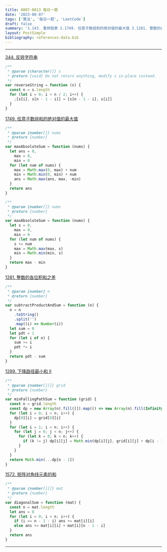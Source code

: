 ```yaml
---
title: 0807-0813 每日一题
date: '2023-08-07'
tags: ['算法', '每日一题', 'LeetCode']
draft: false
summary: '1.143. 重排链表 2.1749. 任意子数组和的绝对值的最大值 3.1281. 整数的各位积和之差 4.1289. 下降路径最小和  II 5.1572. 矩阵对角线元素的和'
layout: PostSimple
bibliography: references-data.bib
---
```


---

[344. 反转字符串](https://leetcode.cn/problems/reverse-string/submissions/)

```js
/**
 * @param {character[]} s
 * @return {void} Do not return anything, modify s in-place instead.
 */
var reverseString = function (s) {
  const n = s.length
  for (let i = 0; i < n / 2; i++) {
    ;[s[i], s[n - 1 - i]] = [s[n - 1 - i], s[i]]
  }
}
```

[1749. 任意子数组和的绝对值的最大值](https://leetcode.cn/problems/maximum-absolute-sum-of-any-subarray/description/)

```js
/**
 * @param {number[]} nums
 * @return {number}
 */
var maxAbsoluteSum = function (nums) {
  let ans = 0,
    max = 0,
    min = 0
  for (let num of nums) {
    max = Math.max(0, max) + num
    min = Math.min(0, min) + num
    ans = Math.max(ans, max, -min)
  }
  return ans
}

/**
 * @param {number[]} nums
 * @return {number}
 */
var maxAbsoluteSum = function (nums) {
  let s = 0,
    max = 0,
    min = 0
  for (let num of nums) {
    s += num
    max = Math.max(max, s)
    min = Math.min(min, s)
  }
  return max - min
}
```

[1281. 整数的各位积和之差](https://leetcode.cn/problems/subtract-the-product-and-sum-of-digits-of-an-integer/)

```js
/**
 * @param {number} n
 * @return {number}
 */
var subtractProductAndSum = function (n) {
  n = n
    .toString()
    .split('')
    .map((i) => Number(i))
  let sum = 0
  let pdt = 1
  for (let i of n) {
    sum += i
    pdt *= i
  }
  return pdt - sum
}
```

[1289. 下降路径最小和 II](https://leetcode.cn/problems/minimum-falling-path-sum-ii/)

```js
/**
 * @param {number[][]} grid
 * @return {number}
 */
var minFallingPathSum = function (grid) {
  const n = grid.length
  const dp = new Array(n).fill([]).map(() => new Array(n).fill(Infinity))
  for (let i = 0; i < n; i++) {
    dp[0][i] = grid[0][i]
  }
  for (let i = 1; i < n; i++) {
    for (let j = 0; j < n; j++) {
      for (let k = 0; k < n; k++) {
        if (k != j) dp[i][j] = Math.min(dp[i][j], grid[i][j] + dp[i - 1][k])
      }
    }
  }
  return Math.min(...dp[n - 1])
}
```

[1572. 矩阵对角线元素的和](https://leetcode.cn/problems/matrix-diagonal-sum/description/)

```js
/**
 * @param {number[][]} mat
 * @return {number}
 */
var diagonalSum = function (mat) {
  const n = mat.length
  let ans = 0
  for (let i = 0; i < n; i++) {
    if (i == n - 1 - i) ans += mat[i][i]
    else ans += mat[i][i] + mat[i][n - 1 - i]
  }
  return ans
}
```

---
